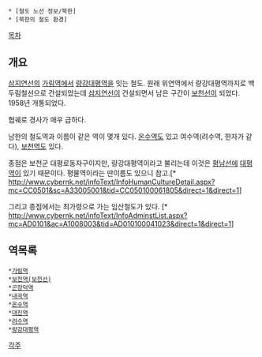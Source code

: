  * [철도 노선 정보/북한]
 * [북한의 철도 환경]

[[목차]]
== 개요 ==
[[삼지연선]]의 [[가림역]]에서 [[량강대평역]]을 잇는 철도. 원래 위연역에서 량강대평역까지로 백두림철선으로 건설되었는데 [[삼지연선]]이 건설되면서 남은 구간이 [[보천선]]이 되었다. 1958년 개통되었다.

협궤로 경사가 매우 급하다. 

남한의 철도역과 이름이 같은 역이 몇개 있다. [[온수역]]도 있고 여수역(려수역, 한자가 같다), [[보천역]]도 있다.

종점은 보천군 대평로동자구이지만, 량강대평역이라고 불리는데 이것은 [[평남선]]에 [[대평역]]이 있기 때문이다. 평물역이라는 딴이름도 있으니 참고.[* http://www.cybernk.net/infoText/InfoHumanCultureDetail.aspx?mc=CC0501&sc=A33005001&tid=CC050100061805&direct=1&direct=1]

그리고 종점에서는 최가령으로 가는 임산철도가 있다. [* http://www.cybernk.net/infoText/InfoAdminstList.aspx?mc=AD0101&ac=A1008003&tid=AD010100041023&direct=1&direct=1]

== 역목록 ==
 *[[가림역]]
 *[[보천역(보천선)]]
 *[[곤장덕역]]
 *[[내곡역]]
 *[[온수역]]
 *[[대진역]]
 *[[려수역]]
 *[[량강대평역]]


[[각주]]

